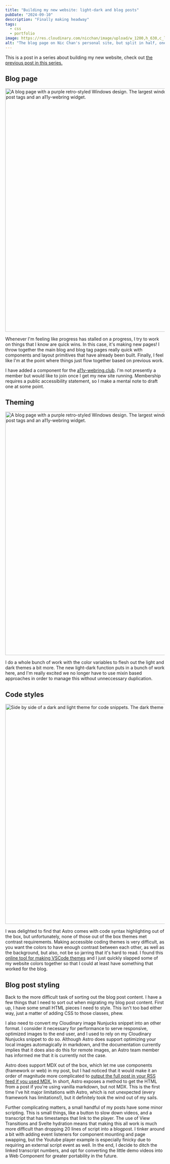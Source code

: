 ```yaml
---
title: "Building my new website: light-dark and blog posts"
pubDate: "2024-09-10"
description: "Finally making headway"
tags:
  - css
  - portfolio
image: https://res.cloudinary.com/nicchan/image/upload/w_1200,h_630,c_limit,f_auto/v1726638875/
alt: "The blog page on Nic Chan's personal site, but split in half, one half is in dark mode (white text on a purple background), and the other is in light mode (dark violet text on a white background)."
---
```



This is a post in a series about building my new website, check out [the previous post in this series.](/blog/building-my-new-website-part-3/)

## Blog page

<Image
	src="https://res.cloudinary.com/nicchan/image/upload/v1725323189/personal-8.png"
	width="1024"
	height="768"
	alt="A blog page with a purple retro-styled Windows design. The largest window on the left has a list of all blog posts, and the right column has a list of blog post tags and an a11y-webring widget."
/>

Whenever I'm feeling like progress has stalled on a progress, I try to work on things that I know are quick wins. In this case, it's making new pages! I throw together the main blog and blog tag pages really quick with components and layout primitives that have already been built. Finally, I feel like I'm at the point where things just flow together based on previous work.

I have added a component for the [a11y-webring.club](https://a11y-webring.club/). I'm not presently a member but would like to join once I get my new site running. Membership requires a public accessibility statement, so I make a mental note to draft one at some point.

## Theming

<Image
	src="https://res.cloudinary.com/nicchan/image/upload/v1725323445/personal-9.png"
	width="1024"
	height="768"
	alt="A blog page with a purple retro-styled Windows design. The largest window on the left has a list of all blog posts, and the right column has a list of blog post tags and an a11y-webring widget."
/>

I do a whole bunch of work with the color variables to flesh out the light and dark themes a bit more. The new light-dark function puts in a bunch of work here, and I'm really excited we no longer have to use mixin based approaches in order to manage this without unneccessary duplication.

## Code styles

<Image
	src="https://res.cloudinary.com/nicchan/image/upload/v1725328992/code-styles.png"
	width="1282"
	height="694"
	alt="Side by side of a dark and light theme for code snippets. The dark theme is mostly shades of purple, and the light theme uses magenta, teal and purple."
/>

I was delighted to find that Astro comes with code syntax highlighting out of the box, but unfortunately, none of those out of the box themes met contrast requirements. Making accessible coding themes is very difficult, as you want the colors to have enough contrast between each other, as well as the background, but also, not be so jarring that it's hard to read. I found this [online tool for making VSCode themes](https://themes.vscode.one/your-themes) and I just quickly slapped some of my website colors together so that I could at least have something that worked for the blog.

## Blog post styling

Back to the more difficult task of sorting out the blog post content. I have a few things that I need to sort out when migrating my blog post content. First up, I have some small HTML pieces I need to style. This isn't too bad either way, just a matter of adding CSS to those classes, phew.

I also need to convert my Cloudinary image Nunjucks snippet into an other format. I consider it necessary for performance to serve responsive, optimized images to the end user, and I used to rely on my Cloudinary Nunjucks snippet to do so. Although Astro does support optimizing your local images automagically in markdown, and the documentation currently implies that it does also do this for remote images, an Astro team member has informed me that it is currently not the case.

Astro does support MDX out of the box, which let me use components (framework or web) in my post, but I had noticed that it would make it an order of magnitude more complicated to [output the full post in your RSS feed if you used MDX.](https://scottwillsey.com/rss-pt2/) In short, Astro exposes a method to get the HTML from a post if you're using vanilla markdown, but not MDX. This is the first time I've hit major limitations with Astro, which is not unexpected (every framework has limitations!), but it definitely took the wind out of my sails.

Further complicating matters, a small handful of my posts have some minor scripting. This is small things, like a button to slow down videos, and a transcript that has timestamps that link to the player. The use of View Transitions and Svelte hydration means that making this all work is much more difficult than dropping 20 lines of script into a blogpost. I tinker around a bit with adding event listeners for component mounting and page swapping, but the Youtube player example is especially finicky due to requiring an external script event as well. In the end, I decide to ditch the linked transcript numbers, and opt for converting the little demo videos into a Web Component for greater portability in the future.
